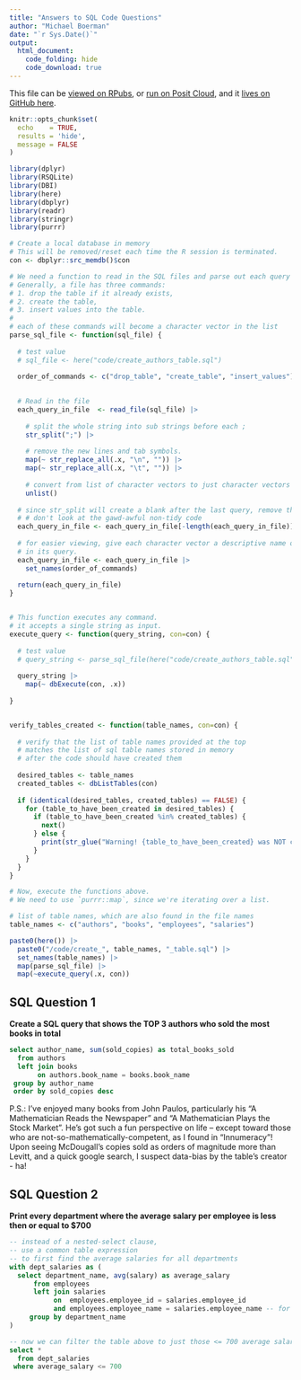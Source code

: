 ```yaml
---
title: "Answers to SQL Code Questions"
author: "Michael Boerman"
date: "`r Sys.Date()`"
output:
  html_document:
    code_folding: hide
    code_download: true
---
```


<base target="_top"/>

This file can be [viewed on RPubs](https://rpubs.com/michaelboerman/experian_interview_sql_questions), or [run on Posit Cloud](https://posit.cloud/content/5828225), and it [lives on GitHub here](https://github.com/michaelboerman/experian_takehome/blob/main/code/sql_questions.Rmd).

```r
knitr::opts_chunk$set(
  echo    = TRUE,
  results = 'hide',
  message = FALSE
)
```


```r
library(dplyr)
library(RSQLite)
library(DBI)
library(here)
library(dbplyr)
library(readr)
library(stringr)
library(purrr)

# Create a local database in memory
# This will be removed/reset each time the R session is terminated.
con <- dbplyr::src_memdb()$con
```


```r

# We need a function to read in the SQL files and parse out each query within the file.
# Generally, a file has three commands:
# 1. drop the table if it already exists,
# 2. create the table,
# 3. insert values into the table.
# 
# each of these commands will become a character vector in the list
parse_sql_file <- function(sql_file) { 
  
  # test value
  # sql_file <- here("code/create_authors_table.sql")
  
  order_of_commands <- c("drop_table", "create_table", "insert_values")

  
  # Read in the file
  each_query_in_file  <- read_file(sql_file) |> 
    
    # split the whole string into sub strings before each ;
    str_split(";") |> 
    
    # remove the new lines and tab symbols.
    map(~ str_replace_all(.x, "\n", "")) |> 
    map(~ str_replace_all(.x, "\t", "")) |> 
    
    # convert from list of character vectors to just character vectors
    unlist()
  
  # since str_split will create a blank after the last query, remove this from the list
  # # don't look at the gawd-awful non-tidy code
  each_query_in_file <- each_query_in_file[-length(each_query_in_file)]
  
  # for easier viewing, give each character vector a descriptive name of the action performed
  # in its query.
  each_query_in_file <- each_query_in_file |> 
    set_names(order_of_commands) 
  
  return(each_query_in_file)
}


# This function executes any command.
# it accepts a single string as input.
execute_query <- function(query_string, con=con) {
  
  # test value
  # query_string <- parse_sql_file(here("code/create_authors_table.sql"))
  
  query_string |> 
    map(~ dbExecute(con, .x))
  
}


verify_tables_created <- function(table_names, con=con) {
  
  # verify that the list of table names provided at the top 
  # matches the list of sql table names stored in memory
  # after the code should have created them
  
  desired_tables <- table_names
  created_tables <- dbListTables(con)
  
  if (identical(desired_tables, created_tables) == FALSE) {
    for (table_to_have_been_created in desired_tables) {
      if (table_to_have_been_created %in% created_tables) {
        next()
      } else {
        print(str_glue("Warning! {table_to_have_been_created} was NOT created!"))
      }
    }
  }
}
```


```r
# Now, execute the functions above.
# We need to use `purrr::map`, since we're iterating over a list.

# list of table names, which are also found in the file names
table_names <- c("authors", "books", "employees", "salaries")

paste0(here()) |> 
  paste0("/code/create_", table_names, "_table.sql") |> 
  set_names(table_names) |> 
  map(parse_sql_file) |> 
  map(~execute_query(.x, con))
```


## SQL Question 1
**Create a SQL query that shows the TOP 3 authors who sold the most books in total**
```sql
select author_name, sum(sold_copies) as total_books_sold
  from authors
  left join books 
       on authors.book_name = books.book_name
 group by author_name
 order by sold_copies desc
```
P.S.: I've enjoyed many books from John Paulos, particularly his "A Mathematician Reads the Newspaper" and "A Mathematician Plays the Stock Market". He's got such a fun perspective on life -- except toward those who are not-so-mathematically-competent, as I found in "Innumeracy"! 
Upon seeing McDougall's copies sold as orders of magnitude more than Levitt, and a quick google search, I suspect data-bias by the table's creator - ha! 

## SQL Question 2
**Print every department where the average salary per employee is less then or equal to $700**
```sql
-- instead of a nested-select clause,
-- use a common table expression 
-- to first find the average salaries for all departments
with dept_salaries as (
  select department_name, avg(salary) as average_salary
      from employees
      left join salaries
           on  employees.employee_id = salaries.employee_id
           and employees.employee_name = salaries.employee_name -- for safe measure!
     group by department_name
)

-- now we can filter the table above to just those <= 700 average salary.
select * 
  from dept_salaries
 where average_salary <= 700
```
